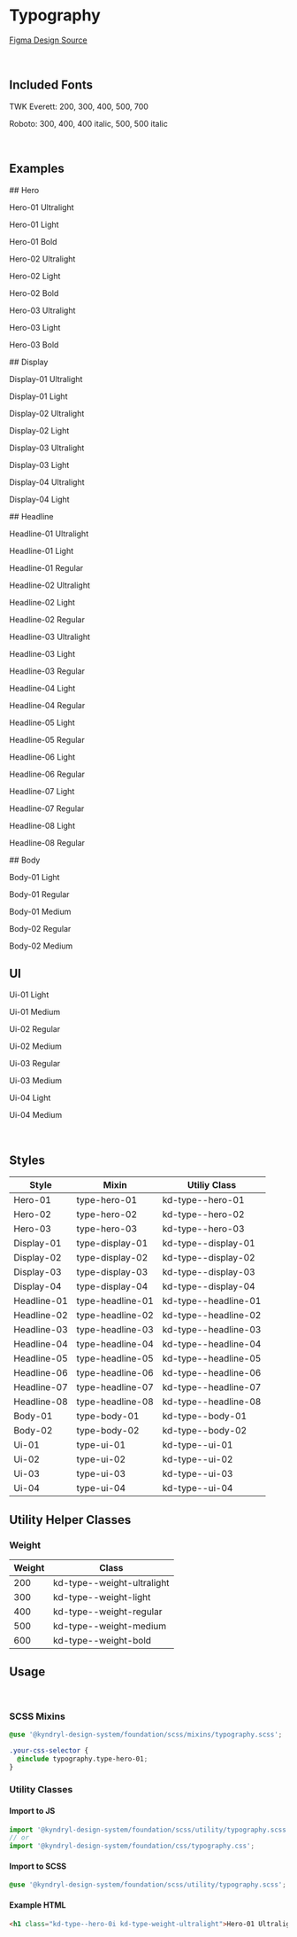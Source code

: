 
<Meta title="Foundation/Typography" />

# Typography

[Figma Design Source](https://www.figma.com/file/drsMVy2kvcMkAoQQq7THww/KDS-%26-SDS-Foundation?node-id=301%3A81&mode=dev)

<br />

## Included Fonts

TWK Everett: 200, 300, 400, 500, 700

Roboto: 300, 400, 400 italic, 500, 500 italic

<br />

## Examples

<Unstyled>
<style>
{`
.sbdocs-content {
  max-width: 1600px;
}

p {
margin: 0;
}

.type-styles > div {
margin: 8px 0;
}
`}

</style>

</Unstyled>
## Hero
<Unstyled>
<p class="kd-type--hero-01 kd-type--weight-ultralight">Hero-01 Ultralight</p>
<p class="kd-type--hero-01 kd-type--weight-light">Hero-01 Light</p>
<p class="kd-type--hero-01 kd-type--weight-bold">Hero-01 Bold</p>

<p class="kd-type--hero-02 kd-type--weight-ultralight">Hero-02 Ultralight</p>
<p class="kd-type--hero-02 kd-type--weight-light">Hero-02 Light</p>
<p class="kd-type--hero-02 kd-type--weight-bold">Hero-02 Bold</p>

<p class="kd-type--hero-03 kd-type--weight-ultralight">Hero-03 Ultralight</p>
<p class="kd-type--hero-03 kd-type--weight-light">Hero-03 Light</p>
<p class="kd-type--hero-03 kd-type--weight-bold">Hero-03 Bold</p>
</Unstyled>
## Display
<Unstyled>
<p class="kd-type--display-01 kd-type--weight-ultralight">Display-01 Ultralight</p>
<p class="kd-type--display-01 kd-type--weight-light">Display-01 Light</p>

<p class="kd-type--display-02 kd-type--weight-ultralight">
  Display-02 Ultralight
</p>
<p class="kd-type--display-02 kd-type--weight-light">Display-02 Light</p>

<p class="kd-type--display-03 kd-type--weight-ultralight">
  Display-03 Ultralight
</p>
<p class="kd-type--display-03 kd-type--weight-light">Display-03 Light</p>

<p class="kd-type--display-04 kd-type--weight-ultralight">Display-04 Ultralight</p>
<p class="kd-type--display-04 kd-type--weight-light">Display-04 Light</p>
</Unstyled>
## Headline
<Unstyled>
<p class="kd-type--headline-01 kd-type--weight-ultralight">Headline-01 Ultralight</p>
<p class="kd-type--headline-01 kd-type--weight-light">Headline-01 Light</p>
<p class="kd-type--headline-01 kd-type--weight-regular">Headline-01 Regular</p>

<p class="kd-type--headline-02 kd-type--weight-ultralight">
  Headline-02 Ultralight
</p>
<p class="kd-type--headline-02 kd-type--weight-light">Headline-02 Light</p>
<p class="kd-type--headline-02 kd-type--weight-regular">Headline-02 Regular</p>

<p class="kd-type--headline-03 kd-type--weight-ultralight">
  Headline-03 Ultralight
</p>
<p class="kd-type--headline-03 kd-type--weight-light">Headline-03 Light</p>
<p class="kd-type--headline-03 kd-type--weight-regular">Headline-03 Regular</p>

<p class="kd-type--headline-04 kd-type--weight-light">Headline-04 Light</p>
<p class="kd-type--headline-04 kd-type--weight-regular">Headline-04 Regular</p>

<p class="kd-type--headline-05 kd-type--weight-light">Headline-05 Light</p>
<p class="kd-type--headline-05 kd-type--weight-regular">Headline-05 Regular</p>

<p class="kd-type--headline-06 kd-type--weight-light">Headline-06 Light</p>
<p class="kd-type--headline-06 kd-type--weight-regular">Headline-06 Regular</p>

<p class="kd-type--headline-07 kd-type--weight-light">Headline-07 Light</p>
<p class="kd-type--headline-07 kd-type--weight-regular">Headline-07 Regular</p>

<p class="kd-type--headline-08 kd-type--weight-light">Headline-08 Light</p>
<p class="kd-type--headline-08 kd-type--weight-regular">Headline-08 Regular</p>

</Unstyled>
## Body
<Unstyled>
<p class="kd-type--body-01 kd-type--weight-light">Body-01 Light</p>
<p class="kd-type--body-01 kd-type--weight-regular">Body-01 Regular</p>
<p class="kd-type--body-01 kd-type--weight-medium">Body-01 Medium</p>

<p class="kd-type--body-02 kd-type--weight-regular">Body-02 Regular</p>
<p class="kd-type--body-02 kd-type--weight-medium">Body-02 Medium</p>
</Unstyled>

## UI

<Unstyled>
<p class="kd-type--ui-01 kd-type--weight-light">Ui-01 Light</p>
<p class="kd-type--ui-01 kd-type--weight-medium">Ui-01 Medium</p>

<p class="kd-type--ui-02 kd-type--weight-regular">Ui-02 Regular</p>
<p class="kd-type--ui-02 kd-type--weight-medium">Ui-02 Medium</p>

<p class="kd-type--ui-03 kd-type--weight-regular">Ui-03 Regular</p>
<p class="kd-type--ui-03 kd-type--weight-medium">Ui-03 Medium</p>

<p class="kd-type--ui-04 kd-type--weight-light">Ui-04 Light</p>
<p class="kd-type--ui-04 kd-type--weight-medium">Ui-04 Medium</p>

</Unstyled>

<br />

## Styles

| Style       | Mixin            | Utiliy Class         |
| ----------- | ---------------- | -------------------- |
| Hero-01     | type-hero-01     | kd-type--hero-01     |
| Hero-02     | type-hero-02     | kd-type--hero-02     |
| Hero-03     | type-hero-03     | kd-type--hero-03     |
| Display-01  | type-display-01  | kd-type--display-01  |
| Display-02  | type-display-02  | kd-type--display-02  |
| Display-03  | type-display-03  | kd-type--display-03  |
| Display-04  | type-display-04  | kd-type--display-04  |
| Headline-01 | type-headline-01 | kd-type--headline-01 |
| Headline-02 | type-headline-02 | kd-type--headline-02 |
| Headline-03 | type-headline-03 | kd-type--headline-03 |
| Headline-04 | type-headline-04 | kd-type--headline-04 |
| Headline-05 | type-headline-05 | kd-type--headline-05 |
| Headline-06 | type-headline-06 | kd-type--headline-06 |
| Headline-07 | type-headline-07 | kd-type--headline-07 |
| Headline-08 | type-headline-08 | kd-type--headline-08 |
| Body-01     | type-body-01     | kd-type--body-01     |
| Body-02     | type-body-02     | kd-type--body-02     |
| Ui-01       | type-ui-01       | kd-type--ui-01       |
| Ui-02       | type-ui-02       | kd-type--ui-02       |
| Ui-03       | type-ui-03       | kd-type--ui-03       |
| Ui-04       | type-ui-04       | kd-type--ui-04       |

## Utility Helper Classes

### Weight

| Weight | Class                      |
| ------ | -------------------------- |
| 200    | kd-type--weight-ultralight |
| 300    | kd-type--weight-light      |
| 400    | kd-type--weight-regular    |
| 500    | kd-type--weight-medium     |
| 600    | kd-type--weight-bold       |

## Usage

<br />

### SCSS Mixins

```css
@use '@kyndryl-design-system/foundation/scss/mixins/typography.scss';

.your-css-selector {
  @include typography.type-hero-01;
}
```

### Utility Classes

#### Import to JS

```js
import '@kyndryl-design-system/foundation/scss/utility/typography.scss';
// or
import '@kyndryl-design-system/foundation/css/typography.css';
```

#### Import to SCSS

```css
@use '@kyndryl-design-system/foundation/scss/utility/typography.scss';
```

#### Example HTML

```html
<h1 class="kd-type--hero-0i kd-type-weight-ultralight">Hero-01 Ultralight</h1>
```
